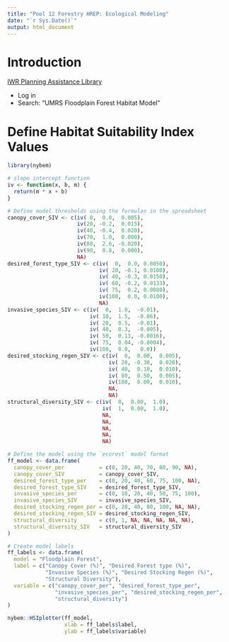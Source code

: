 ```yaml
---
title: "Pool 12 Forestry HREP: Ecological Modeling"
date: "`r Sys.Date()`"
output: html_document
---
```


# Introduction

[IWR Planning Assistance Library](https://ecolibrary.planusace.us/)

  -  Log in
  -  Search: "UMRS Floodplain Forest Habitat Model"

# Define Habitat Suitability Index Values
```r
library(nybem)
```

```r
# slope intercept function
iv <- function(x, b, m) {
  return(m * x + b)
}

# Define model thresholds using the formulas in the spreadsheet
canopy_cover_SIV <- c(iv( 0,  0.0,  0.005),
                      iv(20, -0.2,  0.015),
                      iv(40, -0.4,  0.020),
                      iv(70,  1.0,  0.000),
                      iv(80,  2.6, -0.020),
                      iv(90,  0.8,  0.000),
                      NA)
desired_forest_type_SIV <- c(iv(  0,  0.0, 0.0050),
                             iv( 20, -0.1, 0.0100),
                             iv( 40, -0.3, 0.0150),
                             iv( 60, -0.2, 0.0133),
                             iv( 75,  0.2, 0.0080),
                             iv(100,  0.0, 0.0100),
                             NA)
invasive_species_SIV <- c(iv(  0,  1.0,  -0.01),
                          iv( 10,  1.5,  -0.06),
                          iv( 20,  0.5,  -0.01),
                          iv( 40,  0.3,  -0.005),
                          iv( 50,  0.13, -0.0016),
                          iv( 75,  0.04, -0.0004),
                          iv(100,  0.0,   0.0))
desired_stocking_regen_SIV <- c(iv(  0,  0.00,  0.005),
                                iv( 20, -0.30,  0.020),
                                iv( 40,  0.10,  0.010),
                                iv( 80,  0.50,  0.005),
                                iv(100,  0.00,  0.010),
                                NA,
                                NA)
structural_diversity_SIV <- c(iv(  0,  0.00,  1.0),
                              iv(  1,  0.00,  1.0),
                              NA,
                              NA,
                              NA,
                              NA,
                              NA)
```

```r
# Define the model using the `ecorest` model format
ff_model <- data.frame(
  canopy_cover_per           = c(0, 20, 40, 70, 80, 90, NA),
  canopy_cover_SIV           = canopy_cover_SIV,
  desired_forest_type_per    = c(0, 20, 40, 60, 75, 100, NA),
  desired_forest_type_SIV    = desired_forest_type_SIV,
  invasive_species_per       = c(0, 10, 20, 40, 50, 75, 100),
  invasive_species_SIV       = invasive_species_SIV,
  desired_stocking_regen_per = c(0, 20, 40, 80, 100, NA, NA),
  desired_stocking_regen_SIV = desired_stocking_regen_SIV,
  structural_diversity       = c(0, 1, NA, NA, NA, NA, NA),
  structural_diversity_SIV   = structural_diversity_SIV
)

# Create model labels
ff_labels <- data.frame(
  model = "Floodplain Forest",
  label = c("Canopy Cover (%)", "Desired Forest type (%)", 
            "Invasive Species (%)", "Desired Stocking Regen (%)",
            "Structural Diversity"),
  variable = c("canopy_cover_per", "desired_forest_type_per", 
               "invasive_species_per", "desired_stocking_regen_per",
               "structural_diversity")
)
```

```r
nybem::HSIplotter(ff_model,
                  xlab = ff_labels$label,
                  ylab = ff_labels$variable)
```


